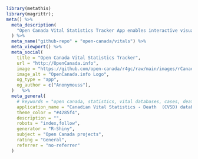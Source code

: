 
```{r -meta, include=F}
library(metathis)
library(magrittr); 
meta() %>%
  meta_description(
    "Open Canada Vital Statistics Tracker App enables interactive visualization of data from 'Statistics Canada, Canadian Vital Statistics - Death  (CVSD)' database'"
  ) %>%
  meta_name("github-repo" = "open-canada/vitals") %>%
  meta_viewport() %>%
  meta_social(
    title = "Open Canada Vital Statistics Tracker",
    url = "http://OpenCanada.info",
    image = "https://github.com/open-canada/r4gc/raw/main/images/rCanada-octogon.png",
    image_alt = "OpenCanada.info Logo",
    og_type = "app",
    og_author = c("Anonymouss"),
  )   %>%
  meta_general(
    # keywords = "open canada, statistics, vital databases, cases, deaths, births, covidcanada, covid", # This does not work
    application_name = "Canadian Vital Statistics - Death  (CVSD) database data tracker",
    theme_color = "#4285f4",
    description = "",
    robots = "index,follow",
    generator = "R-Shiny",
    subject = "Open Canada projects",
    rating = "General",
    referrer = "no-referrer"
  )
``` 

<!--
  MIT License

Copyright (c) 2021 open-canada

Permission is hereby granted, free of charge, to any person obtaining a copy
of this software and associated documentation files (the "Software"), to deal
in the Software without restriction, including without limitation the rights
to use, copy, modify, merge, publish, distribute, sublicense, and/or sell
copies of the Software, and to permit persons to whom the Software is
furnished to do so, subject to the following conditions:
  
  The above copyright notice and this permission notice shall be included in all
copies or substantial portions of the Software.

THE SOFTWARE IS PROVIDED "AS IS", WITHOUT WARRANTY OF ANY KIND, EXPRESS OR
IMPLIED, INCLUDING BUT NOT LIMITED TO THE WARRANTIES OF MERCHANTABILITY,
FITNESS FOR A PARTICULAR PURPOSE AND NONINFRINGEMENT. IN NO EVENT SHALL THE
AUTHORS OR COPYRIGHT HOLDERS BE LIABLE FOR ANY CLAIM, DAMAGES OR OTHER
LIABILITY, WHETHER IN AN ACTION OF CONTRACT, TORT OR OTHERWISE, ARISING FROM,
OUT OF OR IN CONNECTION WITH THE SOFTWARE OR THE USE OR OTHER DEALINGS IN THE
SOFTWARE.
-->
  